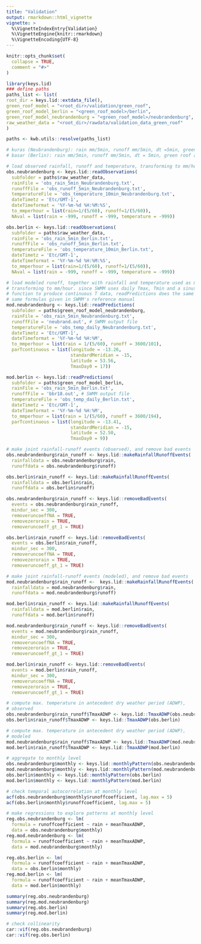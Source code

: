 ```yaml
---
title: "Validation"
output: rmarkdown::html_vignette
vignette: >
  %\VignetteIndexEntry{Validation}
  %\VignetteEngine{knitr::rmarkdown}
  %\VignetteEncoding{UTF-8}
---
```


```r
knitr::opts_chunk$set(
  collapse = TRUE,
  comment = "#>"
)
```

```r
library(keys.lid)
### define paths
paths_list <- list(
root_dir = keys.lid::extdata_file(),
green_roof_model = "<root_dir>/validation/green_roof",
green_roof_model_berlin = "<green_roof_model>/berlin",
green_roof_model_neubrandenburg = "<green_roof_model>/neubrandenburg",
raw_weather_data = "<root_dir>/rawdata/validation_data_green_roof"
)

paths <- kwb.utils::resolve(paths_list)

# kuras (Neubrandenburg): rain mm/5min, runoff mm/5min, dt =5min, green roof area = 101 m2
# basar (Berlin): rain mm/5min, runoff mm/5min, dt = 5min, green roof area = 194 m2

# load observed rainfall, runoff and temperature, transforming to mm/hour
obs.neubrandenburg <- keys.lid::readObservations(
  subfolder = paths$raw_weather_data,
  rainFile = 'obs_rain_5min_Neubrandenburg.txt',
  runoffFile = 'obs_runoff_5min_Neubrandenburg.txt',
  temperatureFile = 'obs_temperature_10min_Neubrandenburg.txt',
  dateTimetz = 'Etc/GMT-1', 
  dateTimeformat = '%Y-%m-%d %H:%M:%S',
  to_mmperhour = list(rain=1/(5/60), runoff=1/(5/60)), 
  NAval = list(rain = -999, runoff = -999, temperature = -999))

obs.berlin <- keys.lid::readObservations(
  subfolder = paths$raw_weather_data,
  rainFile = 'obs_rain_5min_Berlin.txt',
  runoffFile = 'obs_runoff_5min_Berlin.txt',
  temperatureFile = 'obs_temperature_10min_Berlin.txt',
  dateTimetz = 'Etc/GMT-1', 
  dateTimeformat = '%Y-%m-%d %H:%M:%S',
  to_mmperhour = list(rain=1/(5/60), runoff=1/(5/60)),
  NAval = list(rain = -999, runoff = -999, temperature = -999))

# load modeled runoff, together with rainfall and temperature used as model inputs,
# transforming to mm/hour. since SWMM uses daily Tmax, Tmin and a sinusoidal
# function to produce continuous T data, readPredictions does the same using the 
# same formulas given in SWMM's reference manual
mod.neubrandenburg <- keys.lid::readPredictions(
  subfolder = paths$green_roof_model_neubrandenburg,
  rainFile = 'obs_rain_5min_Neubrandenburg.txt',
  runoffFile = 'neubrand.out', # SWMM output file
  temperatureFile = 'obs_temp_daily_Neubrandenburg.txt',
  dateTimetz = 'Etc/GMT-1',
  dateTimeformat = '%Y-%m-%d %H:%M',
  to_mmperhour = list(rain = 1/(5/60), runoff = 3600/101),
  parTcontinuous = list(longitude = -13.26,
                        standardMeridian = -15,
                        latitude = 53.56,
                        TmaxDay0 = 17))

mod.berlin <- keys.lid::readPredictions(
  subfolder = paths$green_roof_model_berlin,
  rainFile = 'obs_rain_5min_Berlin.txt',
  runoffFile = 'bbr18.out', # SWMM output file
  temperatureFile = 'obs_temp_daily_Berlin.txt',
  dateTimetz = 'Etc/GMT-1',
  dateTimeformat = '%Y-%m-%d %H:%M',
  to_mmperhour = list(rain = 1/(5/60), runoff = 3600/194),
  parTcontinuous = list(longitude = -13.41,
                        standardMeridian = -15,
                        latitude = 52.50,
                        TmaxDay0 = 9))

# make joint rainfall-runoff events (observed), and remove bad events
obs.neubrandenburg$rain_runoff <- keys.lid::makeRainfallRunoffEvents(
  rainfalldata = obs.neubrandenburg$rain,
  runoffdata = obs.neubrandenburg$runoff)

obs.berlin$rain_runoff <- keys.lid::makeRainfallRunoffEvents(
  rainfalldata = obs.berlin$rain,
  runoffdata = obs.berlin$runoff)

obs.neubrandenburg$rain_runoff <- keys.lid::removeBadEvents(
  events = obs.neubrandenburg$rain_runoff,
  mindur_sec = 300, 
  removeruncoeffNA = TRUE,
  removezerorain = TRUE,
  removeruncoeff_gt_1 = TRUE)

obs.berlin$rain_runoff <- keys.lid::removeBadEvents(
  events = obs.berlin$rain_runoff,
  mindur_sec = 300, 
  removeruncoeffNA = TRUE,
  removezerorain = TRUE,
  removeruncoeff_gt_1 = TRUE)

# make joint rainfall-runoff events (modeled), and remove bad events
mod.neubrandenburg$rain_runoff <-  keys.lid::makeRainfallRunoffEvents(
  rainfalldata = mod.neubrandenburg$rain,
  runoffdata = mod.neubrandenburg$runoff)

mod.berlin$rain_runoff <- keys.lid::makeRainfallRunoffEvents(
  rainfalldata = mod.berlin$rain,
  runoffdata = mod.berlin$runoff)

mod.neubrandenburg$rain_runoff <- keys.lid::removeBadEvents(
  events = mod.neubrandenburg$rain_runoff,
  mindur_sec = 300, 
  removeruncoeffNA = TRUE,
  removezerorain = TRUE,
  removeruncoeff_gt_1 = TRUE)

mod.berlin$rain_runoff <- keys.lid::removeBadEvents(
  events = mod.berlin$rain_runoff,
  mindur_sec = 300, 
  removeruncoeffNA = TRUE,
  removezerorain = TRUE,
  removeruncoeff_gt_1 = TRUE)

# compute max. temperature in antecedent dry weather period (ADWP),
# observed
obs.neubrandenburg$rain_runoff$TmaxADWP <- keys.lid::TmaxADWP(obs.neubrandenburg)
obs.berlin$rain_runoff$TmaxADWP <- keys.lid::TmaxADWP(obs.berlin)

# compute max. temperature in antecedent dry weather period (ADWP),
# modeled
mod.neubrandenburg$rain_runoff$TmaxADWP <- keys.lid::TmaxADWP(mod.neubrandenburg)
mod.berlin$rain_runoff$TmaxADWP <- keys.lid::TmaxADWP(mod.berlin)

# aggregate to monthly level
obs.neubrandenburg$monthly <- keys.lid::monthlyPattern(obs.neubrandenburg)
mod.neubrandenburg$monthly <- keys.lid::monthlyPattern(mod.neubrandenburg)
obs.berlin$monthly <- keys.lid::monthlyPattern(obs.berlin)
mod.berlin$monthly <- keys.lid::monthlyPattern(mod.berlin)

# check temporal autocorrelation at monthly level
acf(obs.neubrandenburg$monthly$runoffcoefficient, lag.max = 5)
acf(obs.berlin$monthly$runoffcoefficient, lag.max = 5)

# make regressions to explore patterns at monthly level
reg.obs.neubrandenburg <- lm(
  formula = runoffcoefficient ~ rain + meanTmaxADWP, 
  data = obs.neubrandenburg$monthly)
reg.mod.neubrandenburg <- lm(
  formula = runoffcoefficient ~ rain + meanTmaxADWP, 
  data = mod.neubrandenburg$monthly)

reg.obs.berlin <- lm(
  formula = runoffcoefficient ~ rain + meanTmaxADWP, 
  data = obs.berlin$monthly)
reg.mod.berlin <- lm(
  formula = runoffcoefficient ~ rain + meanTmaxADWP, 
  data = mod.berlin$monthly)

summary(reg.obs.neubrandenburg)
summary(reg.mod.neubrandenburg)
summary(reg.obs.berlin)
summary(reg.mod.berlin)

# check collinearity
car::vif(reg.obs.neubrandenburg)
car::vif(reg.obs.berlin)
```
